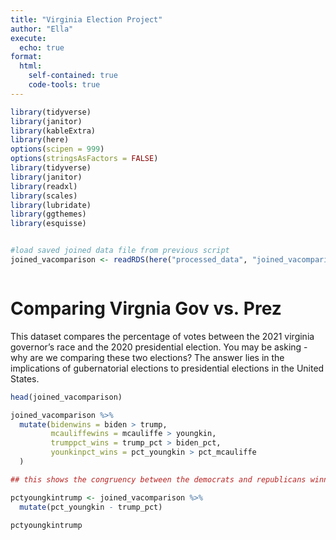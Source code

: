 ```yaml
---
title: "Virginia Election Project"
author: "Ella"
execute:
  echo: true
format:
  html:
    self-contained: true
    code-tools: true
---
```


```r


library(tidyverse)
library(janitor)
library(kableExtra)
library(here)
options(scipen = 999)
options(stringsAsFactors = FALSE)
library(tidyverse) 
library(janitor) 
library(readxl) 
library(scales)
library(lubridate)
library(ggthemes)
library(esquisse)


#load saved joined data file from previous script
joined_vacomparison <- readRDS(here("processed_data", "joined_vacomparison.rds"))



```

# Comparing Virgnia Gov vs. Prez

This dataset compares the percentage of votes between the 2021 virginia governor's race and the 2020 presidential election. You may be asking - why are we comparing these two elections? The answer lies in the implications of gubernatorial elections to presidential elections in the United States.

```r

head(joined_vacomparison)


```

```r
joined_vacomparison %>% 
  mutate(bidenwins = biden > trump,
         mcauliffewins = mcauliffe > youngkin,
         trumppct_wins = trump_pct > biden_pct,
         younkinpct_wins = pct_youngkin > pct_mcauliffe
  )

## this shows the congruency between the democrats and republicans winning across the election cycles. when biden had the most votes, youngkin also had the most votes. this holds true when looking at percentage of votes won by the republicans in the 2020 Presidential election and the gubernatorial race
```

```r
pctyoungkintrump <- joined_vacomparison %>% 
  mutate(pct_youngkin - trump_pct)

pctyoungkintrump

```
```r
```

